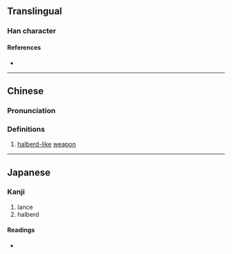 {{character info}}
==Translingual==

===Han character===
{{Han char|rn=62|rad=戈|as=09|sn=13|four=13450|canj=NKI|ids=⿰癸戈}}

====References====
* {{Han ref|kx=0413.230|dkj=11622|dj=0756.160|hdz=21409.070|uh=6223|ud=25123|bh=DD74|bd=56692}}

----

==Chinese==
{{zh-forms}}

===Pronunciation===
{{zh-pron
|m=kuí
|m-s=
|dg=
|c=kwai4
|c-t=
|g=
|h=pfs=
|j=
|mb=
|md=
|mn=
|mn-t=
|w=
|x=
|mc=y
|oc=y
|cat=n
}}

===Definitions===
{{zh-hanzi}}

# [[halberd]][[-like]] [[weapon]]

----

==Japanese==

===Kanji===
{{ja-kanji|grade=|rs=戈09}}

# lance
# halberd

====Readings====
* {{ja-readings|on=き, ぎ|kun=ほこ}}